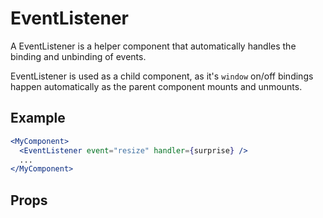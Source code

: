 
<Meta component={EventListener} title="🛠 Utilities/EventListener" />

# EventListener

A EventListener is a helper component that automatically handles the binding and unbinding of events.

EventListener is used as a child component, as it's `window` on/off bindings happen automatically as the parent component mounts and unmounts.

## Example

```jsx
<MyComponent>
  <EventListener event="resize" handler={surprise} />
  ...
</MyComponent>
```

## Props

<Props of={EventListener} />
